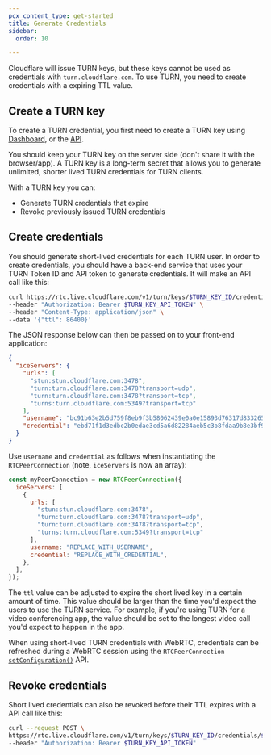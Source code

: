 ```yaml
---
pcx_content_type: get-started
title: Generate Credentials
sidebar:
  order: 10

---
```


Cloudflare will issue TURN keys, but these keys cannot be used as credentials with `turn.cloudflare.com`. To use TURN, you need to create credentials with a expiring TTL value.

## Create a TURN key

To create a TURN credential, you first need to create a TURN key using [Dashboard](https://dash.cloudflare.com/?to=/:account/calls), or the [API](/api/resources/calls/subresources/turn/methods/create/).

You should keep your TURN key on the server side (don't share it with the browser/app). A TURN key is a long-term secret that allows you to generate unlimited, shorter lived TURN credentials for TURN clients.

With a TURN key you can:

* Generate TURN credentials that expire
* Revoke previously issued TURN credentials

## Create credentials

You should generate short-lived credentials for each TURN user. In order to create credentials, you should have a back-end service that uses your TURN Token ID and API token to generate credentials. It will make an API call like this:

```bash
curl https://rtc.live.cloudflare.com/v1/turn/keys/$TURN_KEY_ID/credentials/generate \
--header "Authorization: Bearer $TURN_KEY_API_TOKEN" \
--header "Content-Type: application/json" \
--data '{"ttl": 86400}'
```

The JSON response below can then be passed on to your front-end application:

```json
{
  "iceServers": {
    "urls": [
      "stun:stun.cloudflare.com:3478",
      "turn:turn.cloudflare.com:3478?transport=udp",
      "turn:turn.cloudflare.com:3478?transport=tcp",
      "turns:turn.cloudflare.com:5349?transport=tcp"
    ],
    "username": "bc91b63e2b5d759f8eb9f3b58062439e0a0e15893d76317d833265ad08d6631099ce7c7087caabb31ad3e1c386424e3e",
    "credential": "ebd71f1d3edbc2b0edae3cd5a6d82284aeb5c3b8fdaa9b8e3bf9cec683e0d45fe9f5b44e5145db3300f06c250a15b4a0"
  }
}
```

Use `username` and `credential` as follows when instantiating the `RTCPeerConnection` (note, `iceServers` is now an array):

```js
const myPeerConnection = new RTCPeerConnection({
  iceServers: [
    {
      urls: [
        "stun:stun.cloudflare.com:3478",
        "turn:turn.cloudflare.com:3478?transport=udp",
        "turn:turn.cloudflare.com:3478?transport=tcp",
        "turns:turn.cloudflare.com:5349?transport=tcp"
      ],
      username: "REPLACE_WITH_USERNAME",
      credential: "REPLACE_WITH_CREDENTIAL",
    },
  ],
});

```

The `ttl` value can be adjusted to expire the short lived key in a certain amount of time. This value should be larger than the time you'd expect the users to use the TURN service. For example, if you're using TURN for a video conferencing app, the value should be set to the longest video call you'd expect to happen in the app.

When using short-lived TURN credentials with WebRTC, credentials can be refreshed during a WebRTC session using the `RTCPeerConnection` [`setConfiguration()`](https://developer.mozilla.org/en-US/docs/Web/API/RTCPeerConnection/setConfiguration) API.

## Revoke credentials

Short lived credentials can also be revoked before their TTL expires with a API call like this:

```bash
curl --request POST \
https://rtc.live.cloudflare.com/v1/turn/keys/$TURN_KEY_ID/credentials/$USERNAME/revoke \
--header "Authorization: Bearer $TURN_KEY_API_TOKEN"
```
